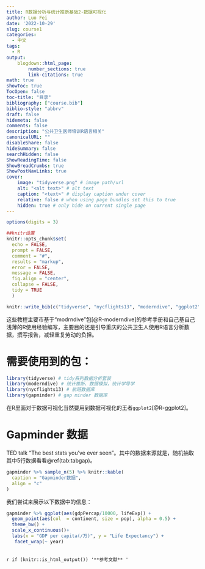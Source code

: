 ```yaml
---
title: R数据分析与统计推断基础2-数据可视化
author: Luo Fei
date: '2022-10-29'
slug: course1
categories:
  - 中文
tags:
  - R
output:
    blogdown::html_page:
        number_sections: true  
        link-citations: true 
math: true
showToc: true
TocOpen: false
toc-title: "目录"
bibliography: ["course.bib"]
biblio-style: "abbrv"
draft: false
hidemeta: false
comments: false
description: "公共卫生医师培训R语言相关"
canonicalURL: ""
disableShare: false
hideSummary: false
searchHidden: false
ShowReadingTime: false
ShowBreadCrumbs: true
ShowPostNavLinks: true
cover:
    image: "tidyverse.png" # image path/url
    alt: "<alt text>" # alt text
    caption: "<text>" # display caption under cover
    relative: false # when using page bundles set this to true
    hidden: true # only hide on current single page  
---
```


```r

options(digits = 3)

##knitr设置
knitr::opts_chunk$set(
  echo = FALSE,
  prompt = FALSE,
  comment = "#",
  results = "markup",
  error = FALSE,
  message = FALSE,
  fig.align = "center",
  collapse = FALSE,
  tidy = TRUE
  )

knitr::write_bib(c("tidyverse", "nycflights13", "moderndive", "ggplot2","gapminder"), "course.bib", width = 60)

```  

这些教程主要市基于“modrndive”包[@R-moderndive]的参考手册和自己基自己浅薄的R使用经验编写，主要目的还是引导重庆的公共卫生人使用R语言分析数据，撰写报告，减轻重复劳动的负担。

# 需要使用到的包：

```r
library(tidyverse) # tidy系列数据分析套装
library(moderndive) # 统计推断、数据模拟，统计学导学
library(nycflights13) # 航班数据库
library(gapminder) # gap minder 数据库
```


在R里面对于数据可视化当然要用到数据可视化的王者`ggplot2`[@R-ggplot2]。

# Gapminder 数据

TED talk “The best stats you’ve ever seen”。其中的数据来源就是，随机抽取其中5行数据看看\@ref(tab:tabgap)。

```r
gapminder %>% sample_n(5) %>% knitr::kable(
  caption = "Gapminder数据",
  align = "c"
)

```


我们尝试来展示以下数据中的信息：

```r
gapminder %>% ggplot(aes(gdpPercap/10000, lifeExp)) +
  geom_point(aes(col  = continent, size = pop), alpha = 0.5) +
  theme_bw() +
  scale_x_continuous()+
  labs(x = "GDP per capita(/万)", y = "Life Expectancy") +
   facet_wrap(~ year)
  
```



`r if (knitr::is_html_output()) '**参考文献** '`